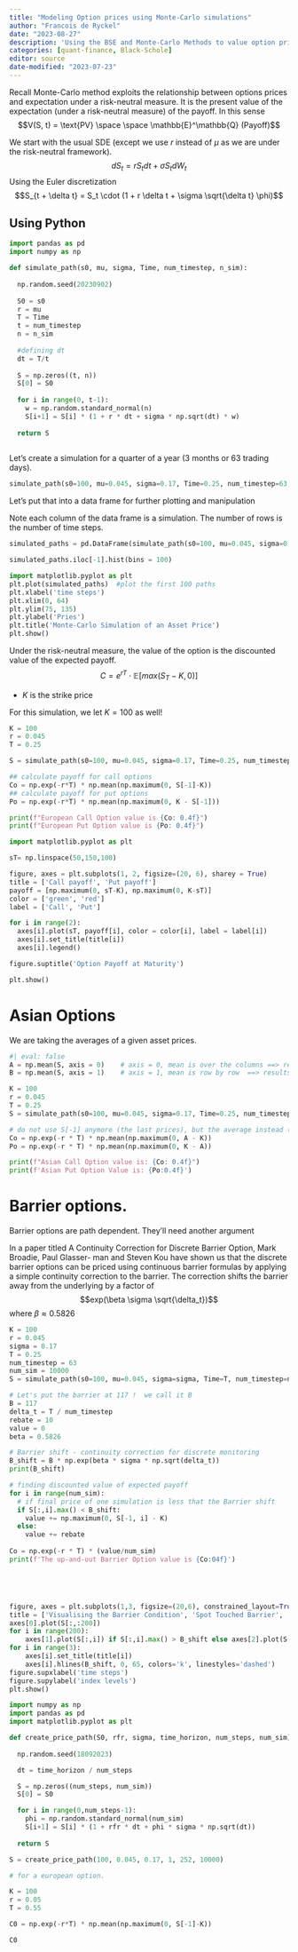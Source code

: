 ```yaml
---
title: "Modeling Option prices using Monte-Carlo simulations"
author: "Francois de Ryckel"
date: "2023-08-27"
description: 'Using the BSE and Monte-Carlo Methods to value option prices'
categories: [quant-finance, Black-Schole]
editor: source
date-modified: "2023-07-23"
---
```


Recall Monte-Carlo method exploits the relationship between options prices and expectation under a risk-neutral measure. It is the present value of the expectation (under a risk-neutral measure) of the payoff.  In this sense $$V(S, t) = \text{PV} \space \space \mathbb{E}^\mathbb{Q} (Payoff)$$

We start with the usual SDE (except we use $r$ instead of $\mu$ as we are under the risk-neutral framework). 
$$dS_t = r S_t dt + \sigma S_t dW_t$$
Using the Euler discretization 
$$S_{t + \delta t} = S_t \cdot (1 + r \delta t + \sigma \sqrt{\delta t} \phi)$$


## Using Python 

```python
import pandas as pd
import numpy as np

def simulate_path(s0, mu, sigma, Time, num_timestep, n_sim): 
  
  np.random.seed(20230902)
  
  S0 = s0
  r = mu
  T = Time
  t = num_timestep 
  n = n_sim 
  
  #defining dt
  dt = T/t
  
  S = np.zeros((t, n))
  S[0] = S0
  
  for i in range(0, t-1): 
    w = np.random.standard_normal(n)
    S[i+1] = S[i] * (1 + r * dt + sigma * np.sqrt(dt) * w)
  
  return S
  
```

Let's create a simulation for a quarter of a year (3 months or 63 trading days). 

```python
simulate_path(s0=100, mu=0.045, sigma=0.17, Time=0.25, num_timestep=63, n_sim=100)
```

Let's put that into a data frame for further plotting and manipulation

Note each column of the data frame is a simulation.  The number of rows is the number of time steps. 

```python
simulated_paths = pd.DataFrame(simulate_path(s0=100, mu=0.045, sigma=0.17, Time=0.25, num_timestep=63, n_sim=100))
```

```python

simulated_paths.iloc[-1].hist(bins = 100)

```


```python
import matplotlib.pyplot as plt
plt.plot(simulated_paths)  #plot the first 100 paths
plt.xlabel('time steps')
plt.xlim(0, 64)
plt.ylim(75, 135)
plt.ylabel('Pries')
plt.title('Monte-Carlo Simulation of an Asset Price')
plt.show()
```

Under the risk-neutral measure, the value of the option is the discounted value of the expected payoff. 
$$C = e^{rT} \cdot \mathbb{E}[max(S_T - K, 0)]$$

* $K$ is the strike price

For this simulation, we let $K=100$ as well! 

```python
K = 100
r = 0.045
T = 0.25 

S = simulate_path(s0=100, mu=0.045, sigma=0.17, Time=0.25, num_timestep=63, n_sim=10000)

## calculate payoff for call options 
Co = np.exp(-r*T) * np.mean(np.maximum(0, S[-1]-K))
## calculate payoff for put options 
Po = np.exp(-r*T) * np.mean(np.maximum(0, K - S[-1]))

print(f"European Call Option value is {Co: 0.4f}")
print(f"European Put Option value is {Po: 0.4f}")
```



```python
import matplotlib.pyplot as plt

sT= np.linspace(50,150,100)

figure, axes = plt.subplots(1, 2, figsize=(20, 6), sharey = True)
title = ['Call payoff', 'Put payoff']
payoff = [np.maximum(0, sT-K), np.maximum(0, K-sT)] 
color = ['green', 'red'] 
label = ['Call', 'Put']

for i in range(2): 
  axes[i].plot(sT, payoff[i], color = color[i], label = label[i])
  axes[i].set_title(title[i])
  axes[i].legend()

figure.suptitle('Option Payoff at Maturity')

plt.show()
```

# Asian Options

We are taking the averages of a given asset prices. 

```python
#| eval: false
A = np.mean(S, axis = 0)    # axis = 0, mean is over the columns ==> results is 1000 means. We had a 1000 simulations of 63 steps. 
B = np.mean(S, axis = 1)    # axis = 1, mean is row by row  ==> results is 63 means

K = 100
r = 0.045
T = 0.25 
S = simulate_path(s0=100, mu=0.045, sigma=0.17, Time=0.25, num_timestep=63, n_sim=10000)

# do not use S[-1] anymore (the last prices), but the average instead (here it is A)
Co = np.exp(-r * T) * np.mean(np.maximum(0, A - K))
Po = np.exp(-r * T) * np.mean(np.maximum(0, K - A))

print(f"Asian Call Option value is: {Co: 0.4f}")
print(f'Asian Put Option Value is: {Po:0.4f}')
```

# Barrier options.  
Barrier options are path dependent.  They'll need another argument 

::: {.callout-note}
In a paper titled A Continuity Correction for Discrete Barrier Option, Mark Broadie, Paul Glasser- man and Steven Kou have shown us that the discrete barrier options can be priced using continuous barrier formulas by applying a simple continuity correction to the barrier. The correction shifts the barrier away from the underlying by a factor of
$$exp(\beta \sigma \sqrt{\delta_t})$$
where $\beta \approx 0.5826$
:::

```python
K = 100
r = 0.045
sigma = 0.17
T = 0.25 
num_timestep = 63
num_sim = 10000
S = simulate_path(s0=100, mu=0.045, sigma=sigma, Time=T, num_timestep=num_timestep, n_sim=num_sim)

# Let's put the barrier at 117 !  we call it B
B = 117
delta_t = T / num_timestep
rebate = 10
value = 0
beta = 0.5826

# Barrier shift - continuity correction for discrete monitoring
B_shift = B * np.exp(beta * sigma * np.sqrt(delta_t))
print(B_shift)

# finding discounted value of expected payoff
for i in range(num_sim): 
  # if final price of one simulation is less that the Barrier shift
  if S[:,i].max() < B_shift: 
    value += np.maximum(0, S[-1, i] - K)
  else: 
    value += rebate
    
Co = np.exp(-r * T) * (value/num_sim)
print(f'The up-and-out Barrier Option value is {Co:04f}')






```

```python
figure, axes = plt.subplots(1,3, figsize=(20,6), constrained_layout=True)
title = ['Visualising the Barrier Condition', 'Spot Touched Barrier', 'Spot Below Barrier']
axes[0].plot(S[:,:200])
for i in range(200):
    axes[1].plot(S[:,i]) if S[:,i].max() > B_shift else axes[2].plot(S[:,i])
for i in range(3):
    axes[i].set_title(title[i])
    axes[i].hlines(B_shift, 0, 65, colors='k', linestyles='dashed')
figure.supxlabel('time steps')
figure.supylabel('index levels')
plt.show()
```






```python
import numpy as np
import pandas as pd
import matplotlib.pyplot as plt

def create_price_path(S0, rfr, sigma, time_horizon, num_steps, num_sim): 
  
  np.random.seed(18092023)

  dt = time_horizon / num_steps

  S = np.zeros((num_steps, num_sim))
  S[0] = S0

  for i in range(0,num_steps-1): 
    phi = np.random.standard_normal(num_sim)
    S[i+1] = S[i] * (1 + rfr * dt + phi * sigma * np.sqrt(dt))
  
  return S

S = create_price_path(100, 0.045, 0.17, 1, 252, 10000)

# for a european option.  

K = 100
r = 0.05
T = 0.55

C0 = np.exp(-r*T) * np.mean(np.maximum(0, S[-1]-K))

C0
```

